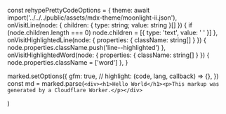 
const rehypePrettyCodeOptions = {
theme: await import('../../../public/assets/mdx-theme/moonlight-ii.json'),
onVisitLine(node: { children: { type: string; value: string }[] }) {
if (node.children.length === 0) node.children = [{ type: 'text', value: ' ' }]
},
onVisitHighlightedLine(node: { properties: { className: string[] } }) {
node.properties.className.push('line--highlighted')
},
onVisitHighlightedWord(node: { properties: { className: string[] } }) {
node.properties.className = ['word']
},
}

marked.setOptions({
  gfm: true,
  // highlight: (code, lang, callback) => {},
})
const md = marked.parse(`<div><h1>Hello World</h1><p>This markup was generated by a Cloudflare Worker.</p></div>`

)
